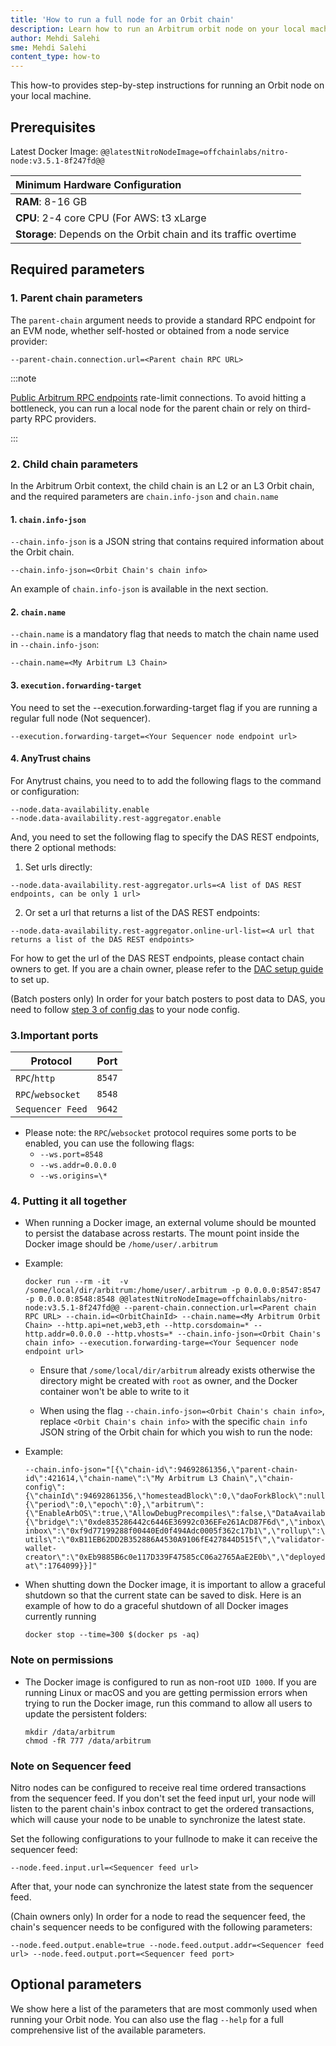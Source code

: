 ```yaml
---
title: 'How to run a full node for an Orbit chain'
description: Learn how to run an Arbitrum orbit node on your local machine
author: Mehdi Salehi
sme: Mehdi Salehi
content_type: how-to
---
```


This how-to provides step-by-step instructions for running an Orbit node on your local machine.

## Prerequisites

Latest Docker Image: <code>@@latestNitroNodeImage=offchainlabs/nitro-node:v3.5.1-8f247fd@@</code>

| Minimum Hardware Configuration                                   |
| :--------------------------------------------------------------- |
| **RAM**: 8-16 GB                                                 |
| **CPU**: 2-4 core CPU (For AWS: t3 xLarge                        |
| **Storage**: Depends on the Orbit chain and its traffic overtime |

## Required parameters

### 1. Parent chain parameters

The `parent-chain` argument needs to provide a standard RPC endpoint for an EVM node, whether self-hosted or obtained from a node service provider:

```shell
--parent-chain.connection.url=<Parent chain RPC URL>
```

:::note

[Public Arbitrum RPC endpoints](/build-decentralized-apps/reference/01-node-providers.mdx#arbitrum-public-rpc-endpoints) rate-limit connections. To avoid hitting a bottleneck, you can run a local node for the parent chain or rely on third-party RPC providers.

:::

### 2. Child chain parameters

In the Arbitrum Orbit context, the child chain is an L2 or an L3 Orbit chain, and the required parameters are `chain.info-json` and `chain.name`

#### 1. `chain.info-json`

`--chain.info-json` is a JSON string that contains required information about the Orbit chain.

```shell
--chain.info-json=<Orbit Chain's chain info>
```

An example of `chain.info-json` is available in the next section.

#### 2. `chain.name`

`--chain.name` is a mandatory flag that needs to match the chain name used in `--chain.info-json`:

```shell
--chain.name=<My Arbitrum L3 Chain>
```

#### 3. `execution.forwarding-target`

You need to set the --execution.forwarding-target flag if you are running a regular full node (Not sequencer).

```shell
--execution.forwarding-target=<Your Sequencer node endpoint url>
```

#### 4. AnyTrust chains

For <a data-quicklook-from="arbitrum-anytrust-chain">Anytrust chains</a>, you need to to add the following flags to the command or configuration:

```shell
--node.data-availability.enable
--node.data-availability.rest-aggregator.enable
```

And, you need to set the following flag to specify the DAS REST endpoints, there 2 optional methods:

1. Set urls directly:

```shell
--node.data-availability.rest-aggregator.urls=<A list of DAS REST endpoints, can be only 1 url>
```

2. Or set a url that returns a list of the DAS REST endpoints:

```shell
--node.data-availability.rest-aggregator.online-url-list=<A url that returns a list of the DAS REST endpoints>
```

For how to get the url of the DAS REST endpoints, please contact chain owners to get. If you are a chain owner, please refer to the [DAC setup guide](/run-arbitrum-node/data-availability-committees/01-get-started.mdx#if-you-are-a-chain-owner) to set up.

(Batch posters only) In order for your batch posters to post data to DAS, you need to follow [step 3 of config das](arbitrum-docs/run-arbitrum-node/data-availability-committees/04-configure-dac.mdx#Step-3:-Craft-the-new-configuration-for-the-batch-poster) to your node config.

### 3.Important ports

| Protocol          | Port   |
| ----------------- | ------ |
| `RPC`/`http`      | `8547` |
| `RPC`/`websocket` | `8548` |
| `Sequencer Feed`  | `9642` |

- Please note: the `RPC`/`websocket` protocol requires some ports to be enabled, you can use the following flags:
  - `--ws.port=8548`
  - `--ws.addr=0.0.0.0`
  - `--ws.origins=\*`

### 4. Putting it all together

- When running a Docker image, an external volume should be mounted to persist the database across restarts. The mount point inside the Docker image should be `/home/user/.arbitrum`

- Example:

  ```shell wordWrap=true
  docker run --rm -it  -v /some/local/dir/arbitrum:/home/user/.arbitrum -p 0.0.0.0:8547:8547 -p 0.0.0.0:8548:8548 @@latestNitroNodeImage=offchainlabs/nitro-node:v3.5.1-8f247fd@@ --parent-chain.connection.url=<Parent chain RPC URL> --chain.id=<OrbitChainId> --chain.name=<My Arbitrum Orbit Chain> --http.api=net,web3,eth --http.corsdomain=* --http.addr=0.0.0.0 --http.vhosts=* --chain.info-json=<Orbit Chain's chain info> --execution.forwarding-targe=<Your Sequencer node endpoint url>
  ```

  - Ensure that `/some/local/dir/arbitrum` already exists otherwise the directory might be created with `root` as owner, and the Docker container won't be able to write to it

  - When using the flag `--chain.info-json=<Orbit Chain's chain info>`, replace `<Orbit Chain's chain info>` with the specific `chain info` JSON string of the Orbit chain for which you wish to run the node:

- Example:

  ```shell wordWrap=true
  --chain.info-json="[{\"chain-id\":94692861356,\"parent-chain-id\":421614,\"chain-name\":\"My Arbitrum L3 Chain\",\"chain-config\":{\"chainId\":94692861356,\"homesteadBlock\":0,\"daoForkBlock\":null,\"daoForkSupport\":true,\"eip150Block\":0,\"eip150Hash\":\"0x0000000000000000000000000000000000000000000000000000000000000000\",\"eip155Block\":0,\"eip158Block\":0,\"byzantiumBlock\":0,\"constantinopleBlock\":0,\"petersburgBlock\":0,\"istanbulBlock\":0,\"muirGlacierBlock\":0,\"berlinBlock\":0,\"londonBlock\":0,\"clique\":{\"period\":0,\"epoch\":0},\"arbitrum\":{\"EnableArbOS\":true,\"AllowDebugPrecompiles\":false,\"DataAvailabilityCommittee\":false,\"InitialArbOSVersion\":10,\"InitialChainOwner\":\"0xAde4000C87923244f0e95b41f0e45aa3C02f1Bb2\",\"GenesisBlockNum\":0}},\"rollup\":{\"bridge\":\"0xde835286442c6446E36992c036EFe261AcD87F6d\",\"inbox\":\"0x0592d3861Ea929B5d108d915c36f64EE69418049\",\"sequencer-inbox\":\"0xf9d77199288f00440Ed0f494Adc0005f362c17b1\",\"rollup\":\"0xF5A42aDA664E7c2dFE9DDa4459B927261BF90E09\",\"validator-utils\":\"0xB11EB62DD2B352886A4530A9106fE427844D515f\",\"validator-wallet-creator\":\"0xEb9885B6c0e117D339F47585cC06a2765AaE2E0b\",\"deployed-at\":1764099}}]"
  ```

- When shutting down the Docker image, it is important to allow a graceful shutdown so that the current state can be saved to disk. Here is an example of how to do a graceful shutdown of all Docker images currently running

  ```shell
  docker stop --time=300 $(docker ps -aq)
  ```

### Note on permissions

- The Docker image is configured to run as non-root `UID 1000`. If you are running Linux or macOS and you are getting permission errors when trying to run the Docker image, run this command to allow all users to update the persistent folders:

  ```shell
  mkdir /data/arbitrum
  chmod -fR 777 /data/arbitrum
  ```

### Note on Sequencer feed

Nitro nodes can be configured to receive real time ordered transactions from the sequencer feed. If you don't set the feed input url, your node will listen to the parent chain's inbox contract to get the ordered transactions, which will cause your node to be unable to synchronize the latest state.

Set the following configurations to your fullnode to make it can receive the sequencer feed:

```shell
--node.feed.input.url=<Sequencer feed url>
```

After that, your node can synchronize the latest state from the sequencer feed.

(Chain owners only) In order for a node to read the sequencer feed, the chain's sequencer needs to be configured with the following parameters:

```shell
--node.feed.output.enable=true --node.feed.output.addr=<Sequencer feed url> --node.feed.output.port=<Sequencer feed port>
```

## Optional parameters

We show here a list of the parameters that are most commonly used when running your Orbit node. You can also use the flag `--help` for a full comprehensive list of the available parameters.


<OptionalOrbitCompatibleCLIFlagsPartial />
